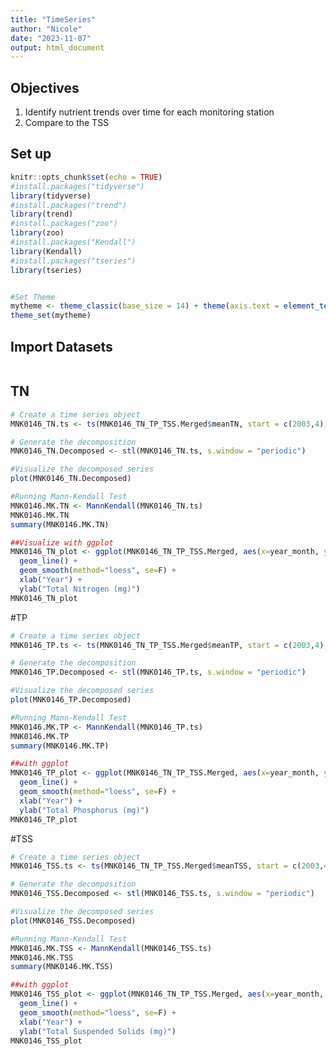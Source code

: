```yaml
---
title: "TimeSeries"
author: "Nicole"
date: "2023-11-07"
output: html_document
---
```

## Objectives
1. Identify nutrient trends over time for each monitoring station
2. Compare to the TSS

## Set up
```r
knitr::opts_chunk$set(echo = TRUE)
#install.packages("tidyverse")
library(tidyverse)
#install.packages("trend")
library(trend)
#install.packages("zoo")
library(zoo)
#install.packages("Kendall")
library(Kendall)
#install.packages("tseries")
library(tseries)


#Set Theme
mytheme <- theme_classic(base_size = 14) + theme(axis.text = element_text(color = "black"), legend.position = "top")
theme_set(mytheme)
```

## Import Datasets
```r

```

## TN
```r
# Create a time series object
MNK0146_TN.ts <- ts(MNK0146_TN_TP_TSS.Merged$meanTN, start = c(2003,4), frequency =12)

# Generate the decomposition
MNK0146_TN.Decomposed <- stl(MNK0146_TN.ts, s.window = "periodic")

#Visualize the decomposed series
plot(MNK0146_TN.Decomposed)

#Running Mann-Kendall Test
MNK0146.MK.TN <- MannKendall(MNK0146_TN.ts)
MNK0146.MK.TN
summary(MNK0146.MK.TN)

##Visualize with ggplot
MNK0146_TN_plot <- ggplot(MNK0146_TN_TP_TSS.Merged, aes(x=year_month, y=meanTN)) +
  geom_line() +
  geom_smooth(method="loess", se=F) +
  xlab("Year") +
  ylab("Total Nitrogen (mg)")
MNK0146_TN_plot
```

#TP
```r
# Create a time series object
MNK0146_TP.ts <- ts(MNK0146_TN_TP_TSS.Merged$meanTP, start = c(2003,4), frequency =12)

# Generate the decomposition
MNK0146_TP.Decomposed <- stl(MNK0146_TP.ts, s.window = "periodic")

#Visualize the decomposed series
plot(MNK0146_TP.Decomposed)

#Running Mann-Kendall Test
MNK0146.MK.TP <- MannKendall(MNK0146_TP.ts)
MNK0146.MK.TP
summary(MNK0146.MK.TP)

##with ggplot
MNK0146_TP_plot <- ggplot(MNK0146_TN_TP_TSS.Merged, aes(x=year_month, y=meanTP)) +
  geom_line() +
  geom_smooth(method="loess", se=F) +
  xlab("Year") +
  ylab("Total Phosphorus (mg)")
MNK0146_TP_plot
```

#TSS
```r
# Create a time series object
MNK0146_TSS.ts <- ts(MNK0146_TN_TP_TSS.Merged$meanTSS, start = c(2003,4), frequency =12)

# Generate the decomposition
MNK0146_TSS.Decomposed <- stl(MNK0146_TSS.ts, s.window = "periodic")

#Visualize the decomposed series
plot(MNK0146_TSS.Decomposed)

#Running Mann-Kendall Test
MNK0146.MK.TSS <- MannKendall(MNK0146_TSS.ts)
MNK0146.MK.TSS
summary(MNK0146.MK.TSS)

##with ggplot
MNK0146_TSS_plot <- ggplot(MNK0146_TN_TP_TSS.Merged, aes(x=year_month, y=meanTSS)) +
  geom_line() +
  geom_smooth(method="loess", se=F) +
  xlab("Year") +
  ylab("Total Suspended Solids (mg)")
MNK0146_TSS_plot
```